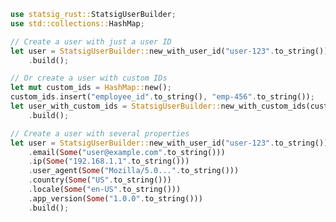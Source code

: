 ```rust
use statsig_rust::StatsigUserBuilder;
use std::collections::HashMap;

// Create a user with just a user ID
let user = StatsigUserBuilder::new_with_user_id("user-123".to_string())
    .build();

// Or create a user with custom IDs
let mut custom_ids = HashMap::new();
custom_ids.insert("employee_id".to_string(), "emp-456".to_string());
let user_with_custom_ids = StatsigUserBuilder::new_with_custom_ids(custom_ids)
    .build();

// Create a user with several properties
let user = StatsigUserBuilder::new_with_user_id("user-123".to_string())
    .email(Some("user@example.com".to_string()))
    .ip(Some("192.168.1.1".to_string()))
    .user_agent(Some("Mozilla/5.0...".to_string()))
    .country(Some("US".to_string()))
    .locale(Some("en-US".to_string()))
    .app_version(Some("1.0.0".to_string()))
    .build();

```
